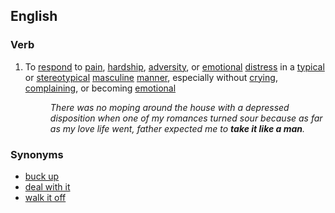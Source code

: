 ==English==
===Verb===
{{en-verb|'''[[takes]] [[it]] [[like]] [[a]] [[man]]'''|'''[[taking]] it like a man'''|'''[[took]] it like a man'''|'''[[taken]] it like a man'''}}

# To [[respond]] to [[pain]], [[hardship]], [[adversity]], or [[emotional]] [[distress]] in a [[typical]] or [[stereotypical]] [[masculine]] [[manner]], especially without [[crying]], [[complaining]], or becoming [[emotional]]
#: ''There was no moping around the house with a depressed disposition when one of my romances turned sour because as far as my love life went, father expected me to '''take it like a man'''.''

===Synonyms===
* [[buck up]]
* [[deal with it]]
* [[walk it off]]